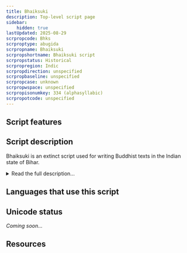 ```yaml
---
title: Bhaiksuki
description: Top-level script page
sidebar:
    hidden: true
lastUpdated: 2025-08-29
scrpropcode: Bhks
scrproptype: abugida
scrpropname: Bhaiksuki
scrpropshortname: Bhaiksuki script
scrpropstatus: Historical
scrpropregion: Indic
scrpropdirection: unspecified
scrpropbaseline: unspecified
scrpropcase: unknown
scrpropwspace: unspecified
scrpropisonumkey: 334 (alphasyllabic)
scrpropotcode: unspecified
---
```



## Script features

<ScriptInfo />

## Script description

Bhaiksuki is an extinct script used for writing Buddhist texts in the Indian state of Bihar.

<details>
<summary>Read the full description...</summary>It is also known as the Arrow-Headed script due to the shape of the letters, many of which are capped with one or more triangular “arrows”. Little is known about this script, but the [Arrow-Headed Script Project](http://www.uni-marburg.de/fb10/iksl/indologie/forschung/drittmittelprojekte/bhaiksuki) at Philipps-Universität Marburg, Germany is working to change that.
</details>

## Languages that use this script

<WsList script='Bhks' wsMax='5' />

## Unicode status

_Coming soon..._

## Resources

<ScriptResources detailSummary='seemore' />

